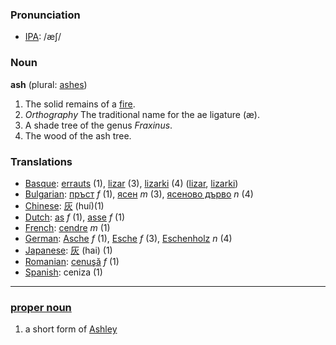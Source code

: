 === Pronunciation ===
*[[International Phonetic Alphabet|IPA]]: /æʃ/

=== Noun ===

'''ash''' (plural: [[ashes]])

#The solid remains of a [[fire]].
#''Orthography'' The traditional name for the ae ligature (æ).
#A shade tree of the genus ''Fraxinus''.
#The wood of the ash tree.

=== Translations ===
*[[Basque]]: [[errauts]] (1), [[lizar]] (3), [[lizarki]] (4) ([http://eu.wiktionary.org/wiki/lizar lizar], [http://eu.wiktionary.org/wiki/lizarki lizarki])
*[[Bulgarian]]: [[пръст]] ''f'' (1), [[ясен]] ''m'' (3), [[ясеново дърво]] ''n'' (4)
*[[Chinese]]: [[灰]] (huí)(1)
*[[Dutch]]: [[as]] ''f'' (1), [[asse]] ''f'' (1)
*[[French]]: [[cendre]] ''m'' (1)
*[[German]]: [[Asche]] ''f'' (1), [[Esche]] ''f'' (3), [[Eschenholz]] ''n'' (4)
*[[Japanese]]: [[灰]] (hai) (1)
*[[Romanian]]: [[cenuşă]] ''f'' (1)
*[[Spanish]]: ceniza (1)

----

===[[proper noun]]===

# a short form of [[Ashley]]